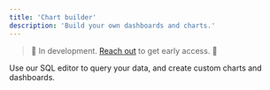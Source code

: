 ```yaml
---
title: 'Chart builder'
description: 'Build your own dashboards and charts.'
---
```


> 🚧 In development. <a href="https://cal.com/formo/30min">Reach out</a> to get early access. 🚧

Use our SQL editor to query your data, and create custom charts and dashboards.
